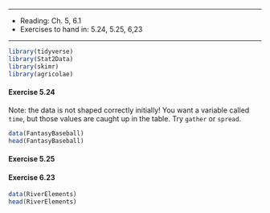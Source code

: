 ***

* Reading: Ch. 5, 6.1
* Exercises to hand in: 5.24, 5.25, 6,23

***

```r
library(tidyverse)
library(Stat2Data)
library(skimr)
library(agricolae)
```

#### Exercise 5.24

Note: the data is not shaped correctly initially! You want a variable called `time`, but those values are caught up in the table. Try `gather` or `spread`. 

```r
data(FantasyBaseball)
head(FantasyBaseball)
```

#### Exercise 5.25

#### Exercise 6.23

```r
data(RiverElements)
head(RiverElements)
```